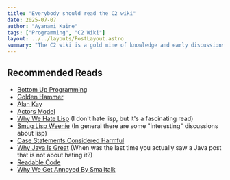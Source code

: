 ```yaml
---
title: "Everybody should read the C2 wiki"
date: 2025-07-07
author: "Ayanami Kaine"
tags: ["Programming", "C2 Wiki"]
layout: ../../layouts/PostLayout.astro
summary: "The C2 wiki is a gold mine of knowledge and early discussions on programming."
---
```


## Recommended Reads
- [Bottom Up Programming](https://wiki.c2.com/?BottomUpProgramming)
- [Golden Hammer](https://wiki.c2.com/?GoldenHammer)
- [Alan Kay](https://wiki.c2.com/?AlanKay)
- [Actors Model](https://wiki.c2.com/?ActorsModel)
- [Why We Hate Lisp](https://wiki.c2.com/?WhyWeHateLisp) (I don't hate lisp, but it's a fascinating read)
- [Smug Lisp Weenie](https://wiki.c2.com/?SmugLispWeenie) (In general there are some "interesting" discussions about lisp)
- [Case Statements Considered Harmful](https://wiki.c2.com/?CaseStatementsConsideredHarmful)
- [Why Java Is Great](https://wiki.c2.com/?WhyJavaIsGreat) (When was the last time you actually saw a Java post that is not about hating it?)
- [Readable Code](https://wiki.c2.com/?ReadableCode)
- [Why We Get Annoyed By Smalltalk](https://wiki.c2.com/?WhyWeGetAnnoyedBySmalltalk)